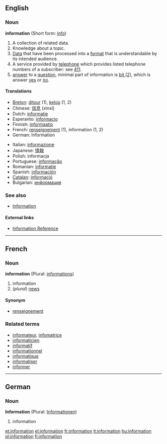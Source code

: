 ==English==

{{rank|force|character|taking|466|information|seem|book|story}}

===Noun===
'''information''' {{uncountable}} (Short form: [[info]])

# A collection of related data.
# Knowledge about a topic.
# [[Data]] that have been processed into a [[format]] that is understandable by its intended audience.
# A service provided by [[telephone]] which provides listed telephone numbers of a subscriber: see [[411]].
# [[answer]] to a [[question]], minimal part of information is [[Bit#bit_.282.29|bit (2)]], which is answer [[yes]] or [[no]].

====Translations====
{{top}}
*[[Breton]]: [[ditour]] {{m}} (1), [[keloù]] {{m}} (1, 2)
*Chinese: [[信息]] (xìnxī)
*Dutch: [[informatie]] {{f}}
*Esperanto: [[informacio]]
*Finnish: [[informaatio]]
*French: [[renseignement]] {{m}} (1), information {{f}} (1, 2)
*German: Information {{f}}
{{mid}}
*Italian: [[informazione]]
*Japanese: [[情報]]
*Polish: informacja {{f}}
*Portuguese: [[informação]] {{f}}
*Romanian: [[informaţie]] {{f}}
*Spanish: [[información]] {{f}}
*[[Catalan]]: [[informació]] {{f}}
*Bulgarian: [[информация]] {{f}}
{{bottom}}

===See also===
*[[Information]]

====External links====
*[http://www.referencenter.com Information Reference]

----

==French==
===Noun===
'''information''' {{f}} (Plural: [[informations]])

# information
# (''plural'') [[news]]

====Synonym====
*[[renseignement]]

===Related terms===
*[[informateur]], [[infomatrice]]
*[[informaticien]]
*[[informatif]]
*[[informationnel]]
*[[informatique]]
*[[informatiser]]
*[[informer]]

----
==German==
===Noun===
'''Information''' {{f}} (Plural: [[Informationen]])

# information

[[et:information]]
[[el:information]]
[[fr:information]]
[[it:information]]
[[hu:information]]
[[pl:information]]
[[fi:information]]